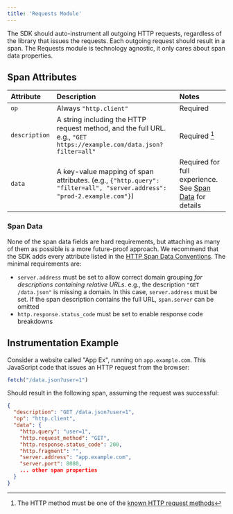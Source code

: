 ```yaml
---
title: 'Requests Module'
---
```


The SDK should auto-instrument all outgoing HTTP requests, regardless of the library that issues the requests. Each outgoing request should result in a span. The Requests module is technology agnostic, it only cares about span data properties.

## Span Attributes

| Attribute | Description | Notes |
|:--|:--|:--|
| `op` | Always `"http.client"` | Required |
| `description` | A string including the HTTP request method, and the full URL. e.g., `"GET https://example.com/data.json?filter=all"` | Required [^1] |
| `data` | A key-value mapping of span attributes. (e.g., `{"http.query": "filter=all", "server.address": "prod-2.example.com"}`) | Required for full experience. See [Span Data](#span-data) for details |

### Span Data

None of the span data fields are hard requirements, but attaching as many of them as possible is a more future-proof approach. We recommend that the SDK adds every attribute listed in the [HTTP Span Data Conventions](/sdk/performance/span-data-conventions/#http). The minimal requirements are:

- `server.address` must be set to allow correct domain grouping _for descriptions containing relative URLs_. e.g., the description `"GET /data.json"` is missing a domain. In this case, `server.address` must be set. If the span description contains the full URL, `span.server` can be omitted
- `http.response.status_code` must be set to enable response code breakdowns

## Instrumentation Example

Consider a website called "App Ex", running on `app.example.com`. This JavaScript code that issues an HTTP request from the browser:

```javascript
fetch("/data.json?user=1")
```

Should result in the following span, assuming the request was successful:

```json
{
  "description": "GET /data.json?user=1",
  "op": "http.client",
  "data": {
    "http.query": "user=1",
    "http.request_method": "GET",
    "http.response.status_code": 200,
    "http.fragment": "",
    "server.address": "app.example.com",
    "server.port": 8080,
    ... other span properties
  }
}
```

[^1]: The HTTP method must be one of the [known HTTP request methods](https://developer.mozilla.org/en-US/docs/Web/HTTP/Methods)
